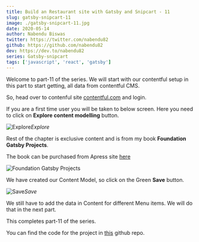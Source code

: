 ```yaml
---
title: Build an Restaurant site with Gatsby and Snipcart - 11
slug: gatsby-snipcart-11
image: ./gatsby-snipcart-11.jpg
date: 2020-05-14
author: Nabendu Biswas
twitter: https://twitter.com/nabendu82
github: https://github.com/nabendu82
dev: https://dev.to/nabendu82
series: Gatsby-snipcart
tags: ['javascript', 'react', 'gatsby']
---
```


Welcome to part-11 of the series. We will start with our contentful setup in this part to start getting, all data from contentful CMS.

So, head over to contenful site [contentful.com](https://www.contentful.com/) and login.

If you are a first time user you will be taken to below screen. Here you need to click on **Explore content modelling** button.

![Explore](https://res.cloudinary.com/dxkxvfo2o/image/upload/v1589998811/restro-11andUp/11/1_ahh1b4.png)*Explore*

Rest of the chapter is exclusive content and is from my book **Foundation Gatsby Projects**.

The book can be purchased from Apress site <a href="https://www.apress.com/in/book/9781484265574" target="_blank" rel="noopener noreferrer">here</a>




<div className={styles.image__small}>

![Foundation Gatsby Projects](https://res.cloudinary.com/dxkxvfo2o/image/upload/v1609570264/Foundation_Gatsby_zilffx.jpg)

</div>

  


We have created our Content Model, so click on the Green **Save** button.

![Save](https://res.cloudinary.com/dxkxvfo2o/image/upload/v1589998811/restro-11andUp/11/18_cedbtp.png)*Save*

We still have to add the data in Content for different Menu items. We will do that in the next part.

This completes part-11 of the series.

You can find the code for the project in [this](https://github.com/nabendu82/restaurant-gatsby) github repo.
